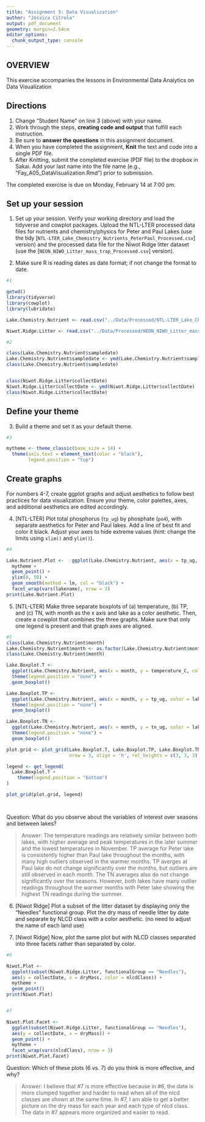 ```yaml
---
title: "Assignment 5: Data Visualization"
author: "Jessica Citrola"
output: pdf_document
geometry: margin=2.54cm
editor_options: 
  chunk_output_type: console
---
```


## OVERVIEW

This exercise accompanies the lessons in Environmental Data Analytics on Data Visualization 

## Directions
1. Change "Student Name" on line 3 (above) with your name.
2. Work through the steps, **creating code and output** that fulfill each instruction.
3. Be sure to **answer the questions** in this assignment document.
4. When you have completed the assignment, **Knit** the text and code into a single PDF file.
5. After Knitting, submit the completed exercise (PDF file) to the dropbox in Sakai. Add your last name into the file name (e.g., "Fay_A05_DataVisualization.Rmd") prior to submission.

The completed exercise is due on Monday, February 14 at 7:00 pm.



## Set up your session 
1. Set up your session. Verify your working directory and load the tidyverse 
and cowplot packages. Upload the NTL-LTER processed data files for nutrients 
and chemistry/physics for Peter and Paul Lakes (use the tidy 
[`NTL-LTER_Lake_Chemistry_Nutrients_PeterPaul_Processed.csv`] version) and 
the processed data file for the Niwot Ridge litter dataset (use the [`NEON_NIWO_Litter_mass_trap_Processed.csv`] version). 

2. Make sure R is reading dates as date format; if not change the format to date.

```r
#1 

getwd()
library(tidyverse)
library(cowplot)
library(lubridate)

Lake.Chemistry.Nutrient <- read.csv("../Data/Processed/NTL-LTER_Lake_Chemistry_Nutrients_PeterPaul_Processed.csv", stringsAsFactors = TRUE)

Niwot.Ridge.Litter <- read.csv("../Data/Processed/NEON_NIWO_Litter_mass_trap_Processed.csv", stringsAsFactors = TRUE)

#2 

class(Lake.Chemistry.Nutrient$sampledate)
Lake.Chemistry.Nutrient$sampledate <- ymd(Lake.Chemistry.Nutrient$sampledate)
class(Lake.Chemistry.Nutrient$sampledate)


class(Niwot.Ridge.Litter$collectDate)
Niwot.Ridge.Litter$collectDate <- ymd(Niwot.Ridge.Litter$collectDate)
class(Niwot.Ridge.Litter$collectDate)

```
## Define your theme
3. Build a theme and set it as your default theme.

```r
#3

mytheme <- theme_classic(base_size = 14) +
  theme(axis.text = element_text(color = "black"), 
        legend.position = "top")

```

## Create graphs
For numbers 4-7, create ggplot graphs and adjust aesthetics to follow best practices for data visualization. Ensure your theme, color palettes, axes, and additional aesthetics are edited accordingly.

4. [NTL-LTER] Plot total phosphorus (`tp_ug`) by phosphate (`po4`), with separate aesthetics for Peter and Paul lakes. Add a line of best fit and color it black. Adjust your axes to hide extreme values (hint: change the limits using `xlim()` and `ylim()`).

```r
#4

Lake.Nutrient.Plot <-   ggplot(Lake.Chemistry.Nutrient, aes(x = tp_ug, y = po4)) +
  mytheme +
  geom_point() +
  ylim(0, 50) +
  geom_smooth(method = lm, col = "black") +
  facet_wrap(vars(lakename), nrow = 3)
print(Lake.Nutrient.Plot)


```


5. [NTL-LTER] Make three separate boxplots of (a) temperature, (b) TP, and (c) TN, with month as the x axis and lake as a color aesthetic. Then, create a cowplot that combines the three graphs. Make sure that only one legend is present and that graph axes are aligned.

```r
#5
class(Lake.Chemistry.Nutrient$month)
Lake.Chemistry.Nutrient$month <- as.factor(Lake.Chemistry.Nutrient$month)
class(Lake.Chemistry.Nutrient$month)

Lake.Boxplot.T <-
  ggplot(Lake.Chemistry.Nutrient, aes(x = month, y = temperature_C, color = lakename)) +
  theme(legend.position = "none") + 
  geom_boxplot() 

Lake.Boxplot.TP <-
  ggplot(Lake.Chemistry.Nutrient, aes(x = month, y = tp_ug, color = lakename)) +
  theme(legend.position = "none") + 
  geom_boxplot()

Lake.Boxplot.TN <-
  ggplot(Lake.Chemistry.Nutrient, aes(x = month, y = tn_ug, color = lakename)) +
  theme(legend.position = "none") + 
  geom_boxplot() 

plot.grid <- plot_grid(Lake.Boxplot.T, Lake.Boxplot.TP, Lake.Boxplot.TN, 
                       nrow = 3, align = 'h', rel_heights = c(3, 3, 3))

legend <- get_legend(
  Lake.Boxplot.T +
    theme(legend.position = "bottom")
)

plot_grid(plot.grid, legend)




```

Question: What do you observe about the variables of interest over seasons and between lakes? 

> Answer: The temperature readings are relatively similar between both lakes, with higher average and peak temperatures in the later summer and the lowest temperatures in November. TP average for Peter lake is consistently higher than Paul lake throughout the months, with many high outliers observed in the warmer months. TP averges at Paul lake do not change significantly over the months, but outliers are still observed in each month. The TN averages also do not change significantly over the seasons. However, both lakes have many outlier readings throughout the warmer months with Peter lake showing the highest TN readings during the summer.

6. [Niwot Ridge] Plot a subset of the litter dataset by displaying only the "Needles" functional group. Plot the dry mass of needle litter by date and separate by NLCD class with a color aesthetic. (no need to adjust the name of each land use)

7. [Niwot Ridge] Now, plot the same plot but with NLCD classes separated into three facets rather than separated by color. 

```r
#6

Niwot.Plot <-
  ggplot(subset(Niwot.Ridge.Litter, functionalGroup == "Needles"),
  aes(y = collectDate, x = dryMass, color = nlcdClass)) +
  mytheme +
  geom_point() 
print(Niwot.Plot)


#7

Niwot.Plot.Facet <-
  ggplot(subset(Niwot.Ridge.Litter, functionalGroup == "Needles"),
  aes(y = collectDate, x = dryMass)) +
  geom_point() +
  mytheme +
  facet_wrap(vars(nlcdClass), nrow = 3)
print(Niwot.Plot.Facet)

```
Question: Which of these plots (6 vs. 7) do you think is more effective, and why? 

> Answer: 
I believe that #7 is more effective because in #6, the data is more clumped together and harder to read when all of the nlcd classes are shown at the same time. In #7, I am able to get a better picture on the dry mass for each year and each type of nlcd class. The data in #7 appears more organized and easier to read. 


